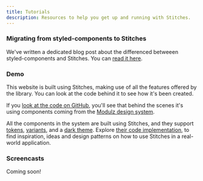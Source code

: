 ```yaml
---
title: Tutorials
description: Resources to help you get up and running with Stitches.
---
```


### Migrating from styled-components to Stitches

We've written a dedicated blog post about the differenced betweeen styled-components and Stitches. You can [read it here](/blog/migrating-from-styled-components-to-stitches).

### Demo

This website is built using Stitches, making use of all the features offered by the library. You can look at the code behind it to see how it's been created.

If you [look at the code on GitHub](https://github.com/modulz/stitches-site), you'll see that behind the scenes it's using components coming from the [Modulz design system](https://github.com/modulz/design-system).

All the components in the system are built using Stitches, and they support [tokens](/docs/tokens), [variants](/docs/variants), and a [dark theme](/docs/theming). Explore [their code implementation](https://github.com/modulz/design-system/tree/master/components), to find inspiration, ideas and design patterns on how to use Stitches in a real-world application.

### Screencasts

Coming soon!
